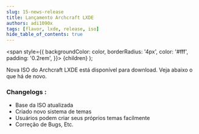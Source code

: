 ```yaml
---
slug: 15-news-release
title: Lançamento Archcraft LXDE
authors: adi1090x
tags: [flavor, lxde, release, iso]
hide_table_of_contents: true
---
```


<!-- Badges -->
  <span
    style={{
      backgroundColor: color,
      borderRadius: '4px',
      color: '#fff',
      padding: '0.2rem',
    }}>
    {children}
  </span>
);

Nova ISO do Archcraft LXDE está disponível para download. Veja abaixo o que há de novo.

<!--truncate-->

### Changelogs :
- Base da ISO atualizada
- Criado novo sistema de temas
- Usuários podem criar seus próprios temas facilmente
- Correção de Bugs, Etc.
